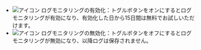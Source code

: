 - ![アイコン](/img/ic-toggle-on.svg) ログモニタリングの有効化：トグルボタンをオンにするとログモニタリングが有効になり、有効化した日から15日間は無料でお試しいただけます。
- ![アイコン](/img/ic-toggle-off.svg) ログモニタリングの無効化：トグルボタンをオフにするとログモニタリングが無効になり、以降ログは保存されません。
